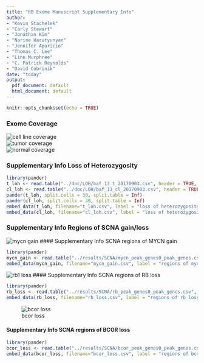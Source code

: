 ```yaml
---
title: "RB Exome Manuscript Supplementary Info"
author: 
- "Kevin Stachelek"
- "Carly Stewart"
- "Jonathan Kim"
- "Narine Harutyunyan"
- "Jennifer Aparicio"
- "Thomas C. Lee"
- "Linn Murphree"
- "C. Patrick Reynolds"
- "David Cobrinik"
date: "today"
output: 
  pdf_document: default
  html_document: default
---
```

```r
knitr::opts_chunk$set(echo = TRUE)
```


### Exome Coverage
![cell line coverage](../results/coverage_plots/Rb_exome_cell_lines_partial_samples_20170826.png)    
![tumor coverage](../results/coverage_plots/Rb_exome_tumors_partial_samples_20170826.png)    
![normal coverage](../results/coverage_plots/Rb_exome_normals_partial_samples_20170826.png) 


### Supplementary Info Loss of Heterozygosity
```r
library(pander)
t_loh <- read.table("../doc/LOH/baf_13_t_20170903.csv", header = TRUE, sep = ",")
cl_loh <- read.table("../doc/LOH/baf_13_cl_20170903.csv", header = TRUE, sep =",")
pander(t_loh, split.cells = 30, split.table = Inf)
pander(cl_loh, split.cells = 30, split.table = Inf)
embed_data(t_loh, filename="t_loh.csv", label = "loss of heterozygosity in tumor")
embed_data(cl_loh, filename="cl_loh.csv", label = "loss of heterozygosity in cell line")
```

### Supplementary Info Regions of SCNA gain/loss
![mycn gain](../results/SCNA/karyoploter/mycn_coverage.png)
#### Supplementary Info SCNA regions of MYCN gain 
```r
library(pander)
mycn_gain <- read.table("../results/SCNA/mycn_peak_genes0_peak_genes.csv", header = TRUE, sep = ",")
embed_data(mycn_gain, filename="mycn_gain.csv", label = "regions of mycn gain")
```

![rb1 loss](../results/SCNA/karyoploter/rb1_coverage.png)
#### Supplementary Info SCNA regions of RB loss
```r
library(pander)
rb_loss <- read.table("../results/SCNA/rb_peak_genes0_peak_genes.csv", header = TRUE, sep = ",")
embed_data(rb_loss, filename="rb_loss.csv", label = "regions of rb loss")
```
![bcor loss](../results/SCNA/karyoploter/bcor_coverage.png)

#### Supplementary Info SCNA regions of BCOR loss 
```r
library(pander)
bcor_loss <- read.table("../results/SCNA/bcor_peak_genes0_peak_genes.csv", header = TRUE, sep = ",")
embed_data(bcor_loss, filename="bcor_loss.csv", label = "regions of bcor loss")
```

